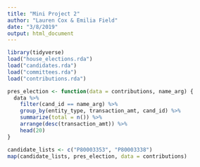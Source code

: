 ```yaml
---
title: "Mini Project 2"
author: "Lauren Cox & Emilia Field"
date: "3/8/2019"
output: html_document
---
```


```r
library(tidyverse)
load("house_elections.rda")
load("candidates.rda")
load("committees.rda")
load("contributions.rda")
```

```r
pres_election <- function(data = contributions, name_arg) {
  data %>%
    filter(cand_id == name_arg) %>%
    group_by(entity_type, transaction_amt, cand_id) %>%
    summarize(total = n()) %>%
    arrange(desc(transaction_amt)) %>%
    head(20)
}

```


```r
candidate_lists <- c("P80003353", "P80003338")
map(candidate_lists, pres_election, data = contributions)
```
